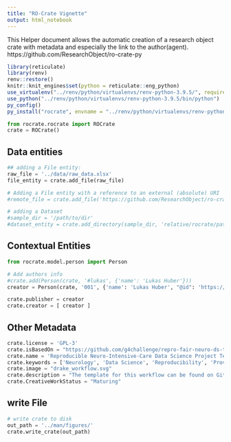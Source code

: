 ```yaml
---
title: "RO-Crate Vignette"
output: html_notebook
---
```



This Helper document allows the automatic creation of a research object crate with metadata and especially the link to the author(agent).
https://github.com/ResearchObject/ro-crate-py

```r
library(reticulate)
library(renv)
renv::restore()
knitr::knit_engines$set(python = reticulate::eng_python)
use_virtualenv("../renv/python/virtualenvs/renv-python-3.9.5/", required=T)
use_python("../renv/python/virtualenvs/renv-python-3.9.5/bin/python")
py_config()
py_install("rocrate", envname = "../renv/python/virtualenvs/renv-python-3.9.5/")
```

```python
from rocrate.rocrate import ROCrate
crate = ROCrate() 
```


## Data entities
```python
## adding a File entity:
raw_file = '../data/raw_data.xlsx'
file_entity = crate.add_file(raw_file)

# Adding a File entity with a reference to an external (absolute) URI
#remote_file = crate.add_file('https://github.com/ResearchObject/ro-crate-py/blob/master/test/test-data/test_galaxy_wf.ga', fetch_remote = False)

# adding a Dataset
#sample_dir = '/path/to/dir'
#dataset_entity = crate.add_directory(sample_dir, 'relative/rocrate/path')
```

## Contextual Entities

```python
from rocrate.model.person import Person

# Add authors info
#crate.add(Person(crate, '#lukas', {'name': 'Lukas Huber'}))
creator = Person(crate, '001', {'name': 'Lukas Huber', "@id": 'https://orcid.org/0000-0001-5443-0290'})

crate.publisher = creator
crate.creator = [ creator ]
```

## Other Metadata

```python
crate.license = 'GPL-3'
crate.isBasedOn = "https://github.com/g4challenge/repro-fair-neuro-ds-template"
crate.name = 'Reproducible Neuro-Intensive-Care Data Science Project Template'
crate.keywords = ['Neurology', 'Data Science', 'Reproducibility', 'Provenance', 'Traceability']
crate.image = "drake_workflow.svg"
crate.description = "The template for this workflow can be found on GitHub, DockerHub and binder"
crate.CreativeWorkStatus = "Maturing"
```

## write File

```python
# write crate to disk
out_path = '../man/figures/'
crate.write_crate(out_path)
```

